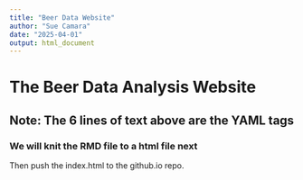 ```yaml
---
title: "Beer Data Website"
author: "Sue Camara"
date: "2025-04-01"
output: html_document
---
```


# The Beer Data Analysis Website
## Note: The 6 lines of text above are the YAML tags
### We will knit the RMD file to a html file next
Then push the index.html to the github.io repo. 